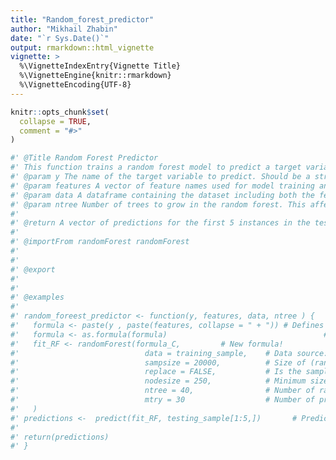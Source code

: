```yaml
---
title: "Random_forest_predictor"
author: "Mikhail Zhabin"
date: "`r Sys.Date()`"
output: rmarkdown::html_vignette
vignette: >
  %\VignetteIndexEntry{Vignette Title}
  %\VignetteEngine{knitr::rmarkdown}
  %\VignetteEncoding{UTF-8}
---
```


```r
knitr::opts_chunk$set(
  collapse = TRUE,
  comment = "#>"
)

#' @Title Random Forest Predictor
#' This function trains a random forest model to predict a target variable based on input features and data
#' @param y The name of the target variable to predict. Should be a string
#' @param features A vector of feature names used for model training and prediction
#' @param data A dataframe containing the dataset including both the features and the target variable
#' @param ntree Number of trees to grow in the random forest. This affects the performance and accuracy of the model
#'
#' @return A vector of predictions for the first 5 instances in the testing sample
#'
#' @importFrom randomForest randomForest
#'
#'
#' @export
#'
#'
#' @examples
#'
#' random_foreest_predictor <- function(y, features, data, ntree ) {
#'   formula <- paste(y , paste(features, collapse = " + ")) # Defines the model
#'   formula <- as.formula(formula)                                   # Forcing formula object
#'   fit_RF <- randomForest(formula_C,         # New formula!
#'                            data = training_sample,    # Data source: training sample
#'                            sampsize = 20000,          # Size of (random) sample for each tree --> dependant on data/feature size
#'                            replace = FALSE,           # Is the sampling done with replacement?
#'                            nodesize = 250,            # Minimum size of terminal cluster --> dependant on data/feature size
#'                            ntree = 40,                # Number of random trees --> dependant on data/feature size
#'                            mtry = 30                  # Number of predictive variables for each tree --> dependant on data/feature size
#'   )
#' predictions <-  predict(fit_RF, testing_sample[1:5,])       # Prediction over the first 5 test instances
#'
#' return(predictions)
#' }

```

